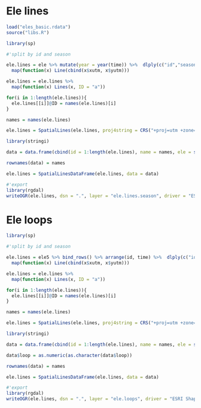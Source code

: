 # Ele lines

```r
load("eles_basic.rdata")
source("libs.R")
```


```r
library(sp)

#'split by id and season

ele.lines = ele %>% mutate(year = year(time)) %>%  dlply(c("id","season2","year")) %>% 
  map(function(x) Line(cbind(x$xutm, x$yutm)))

ele.lines = ele.lines %>% 
  map(function(x) Lines(x, ID = "a"))

for(i in 1:length(ele.lines)){
  ele.lines[[i]]@ID = names(ele.lines)[i]
}

names = names(ele.lines)

ele.lines = SpatialLines(ele.lines, proj4string = CRS("+proj=utm +zone=36 +south +datum=WGS84 +units=m +no_defs"))

library(stringi)

data = data.frame(cbind(id = 1:length(ele.lines), name = names, ele = stri_extract(names, regex='[^.]*'), season = unlist(stri_extract_all_regex(names, '\\p{Ll}+'))))

rownames(data) = names

ele.lines = SpatialLinesDataFrame(ele.lines, data = data)

#'export
library(rgdal)
writeOGR(ele.lines, dsn = ".", layer = "ele.lines.season", driver = "ESRI Shapefile", overwrite_layer = T)
```

# Ele loops


```r
library(sp)

#'split by id and season

ele.lines = ele5 %>% bind_rows() %>% arrange(id, time) %>%  dlply(c("id","loop")) %>%
  map(function(x) Line(cbind(x$xutm, x$yutm)))

ele.lines = ele.lines %>%
  map(function(x) Lines(x, ID = "a"))

for(i in 1:length(ele.lines)){
  ele.lines[[i]]@ID = names(ele.lines)[i]
}

names = names(ele.lines)

ele.lines = SpatialLines(ele.lines, proj4string = CRS("+proj=utm +zone=36 +south +datum=WGS84 +units=m +no_defs"))

library(stringi)

data = data.frame(cbind(id = 1:length(ele.lines), name = names, ele = stri_extract(names, regex='[^.]*'), loop = as.numeric(sub('.*\\.', '', names))))

data$loop = as.numeric(as.character(data$loop))

rownames(data) = names

ele.lines = SpatialLinesDataFrame(ele.lines, data = data)

#'export
library(rgdal)
writeOGR(ele.lines, dsn = ".", layer = "ele.loops", driver = "ESRI Shapefile", overwrite_layer = T)
```